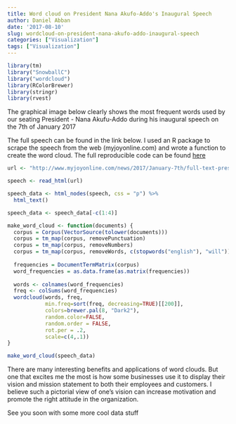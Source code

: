 ```yaml
---
title: Word cloud on President Nana Akufo-Addo's Inaugural Speech
author: Daniel Abban
date: '2017-08-10'
slug: wordcloud-on-president-nana-akufo-addo-inaugural-speech
categories: ["Visualization"]
tags: ["Visualization"]
---
```


```r

library(tm)
library("SnowballC")
library("wordcloud")
library(RColorBrewer)
library(stringr)
library(rvest)

```
The graphical image below clearly shows the most frequent words used by our seating President - Nana Akufu-Addo during  his inaugural speech on the 7th of January 2017

The full speech can be found in the link below. I used an R package to scrape the speech from the web (myjoyonline.com) and wrote a function to create the word cloud. The full reproducible code can be found [here](https://github.com/danielabban/word-cloud)
```r
url <- "http://www.myjoyonline.com/news/2017/January-7th/full-text-president-akufo-addos-inaugural-speech.php"
```

```r
speech <- read_html(url)

speech_data <- html_nodes(speech, css = "p") %>%
  html_text()

speech_data <- speech_data[-c(1:4)]

make_word_cloud <- function(documents) {
  corpus = Corpus(VectorSource(tolower(documents)))
  corpus = tm_map(corpus, removePunctuation)
  corpus = tm_map(corpus, removeNumbers)
  corpus = tm_map(corpus, removeWords, c(stopwords("english"), "will"))
  
  frequencies = DocumentTermMatrix(corpus)
  word_frequencies = as.data.frame(as.matrix(frequencies))
  
  words <- colnames(word_frequencies)
  freq <- colSums(word_frequencies)
  wordcloud(words, freq,
            min.freq=sort(freq, decreasing=TRUE)[[200]],
            colors=brewer.pal(8, "Dark2"),
            random.color=FALSE,
            random.order = FALSE,
            rot.per = .2,
            scale=c(4,.1))  
}

make_word_cloud(speech_data)
```

There are many interesting benefits and applications of word clouds. But one that excites me the most is how some businesses use it to display their vision and mission statement to both their employees and customers. I believe such a pictorial view of one's vision can increase motivation and promote the right attitude in the organization.

See you soon with some more cool data stuff

